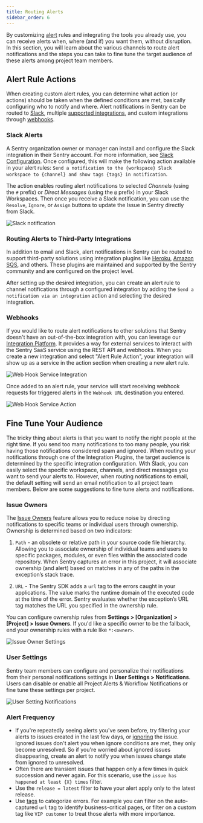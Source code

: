```yaml
---
title: Routing Alerts
sidebar_order: 6
---
```


By customizing [alert](/product/sentry-basics/guides/alert-notifications/#alerts) rules and integrating the tools you already use, you can receive alerts when, where (and if) you want them, without disruption. In this section, you will learn about the various channels to route alert notifications and the steps you can take to fine tune the target audience of these alerts among project team members.

## Alert Rule Actions

When creating custom alert rules, you can determine what action (or actions) should be taken when the defined conditions are met, basically configuring who to notify and where. Alert notifications in Sentry can be routed to [Slack](/product/integrations/slack/), multiple [supported integrations](/product/integrations/), and custom integrations through [webhooks](/product/integrations/integration-platform/webhooks/).

### Slack Alerts

A Sentry organization owner or manager can install and configure the Slack integration in their Sentry account. For more information, see [Slack Configuration](/product/integrations/slack/). Once configured, this will make the following action available in your alert rules: `Send a notification to the {workspace} Slack workspace to {channel} and show tags {tags} in notification`.

The action enables routing alert notifications to selected _Channels_ (using the `#` prefix) or _Direct Messages_ (using the `@` prefix) in your Slack Workspaces. Then once you receive a Slack notification, you can use the `Resolve`, `Ignore`, or `Assign` buttons to update the Issue in Sentry directly from Slack.

![Slack notification](alerts_notifications_15.png)

### Routing Alerts to Third-Party Integrations

In addition to email and Slack, alert notifications in Sentry can be routed to support third-party solutions using integration plugins like [Heroku](/product/integrations/heroku/), [Amazon SQS](/product/integrations/amazon-sqs/), and others. These plugins are maintained and supported by the Sentry community and are configured on the project level.

After setting up the desired integration, you can create an alert rule to channel notifications through a configured integration by adding the `Send a notification via an integration` action and selecting the desired integration.

### Webhooks

If you would like to route alert notifications to other solutions that Sentry doesn't have an out-of-the-box integration with, you can leverage our [Integration Platform](/product/integrations/integration-platform/). It provides a way for external services to interact with the Sentry SaaS service using the REST API and webhooks. When you create a new integration and select "Alert Rule Action", your integration will show up as a service in the action section when creating a new alert rule.

![Web Hook Service Integration](alerts_notifications_24.png)

Once added to an alert rule, your service will start receiving webhook requests for triggered alerts in the `Webhook URL` destination you entered.

![Web Hook Service Action](alerts_notifications_25.png)

## Fine Tune Your Audience

The tricky thing about alerts is that you want to notify the right people at the right time. If you send too many notifications to too many people, you risk having those notifications considered spam and ignored. When routing your notifications through one of the Integration Plugins, the target audience is determined by the specific integration configuration. With Slack, you can easily select the specific workspace, channels, and direct messages you want to send your alerts to. However, when routing notifications to email, the default setting will send an email notification to all project team members. Below are some suggestions to fine tune alerts and notifications.

### Issue Owners

The [Issue Owners](/product/error-monitoring/issue-owners/) feature allows you to reduce noise by directing notifications to specific teams or individual users through ownership. Ownership is determined based on two indicators:

1. `Path` - an obsolete or relative path in your source code file hierarchy. Allowing you to associate ownership of individual teams and users to specific packages, modules, or even files within the associated code repository. When Sentry captures an error in this project, it will associate ownership (and alert) based on matches in any of the paths in the exception’s stack trace.

2. `URL` - The Sentry SDK adds a `url` tag to the errors caught in your applications. The value marks the runtime domain of the executed code at the time of the error. Sentry evaluates whether the exception’s URL tag matches the URL you specified in the ownership rule.

You can configure ownership rules from **Settings > [Organization] > [Project] > Issue Owners**. If you'd like a specific owner to be the fallback, end your ownership rules with a rule like `*:<owner>`.

![Issue Owner Settings](alerts_notifications_23.png)

### User Settings

Sentry team members can configure and personalize their notifications from their personal notifications settings in **User Settings > Notifications**. Users can disable or enable all Project Alerts & Workflow Notifications or fine tune these settings per project.

![User Setting Notifications](alerts_notifications_20.png)

### Alert Frequency

- If you're repeatedly seeing alerts you've seen before, try filtering your alerts to issues created in the last few days, or [ignoring](/product/alerts-notifications/notifications/#issue-states) the issue. Ignored issues don't alert you when ignore conditions are met, they only become unresolved. So if you're worried about ignored issues disappearing, create an alert to notify you when issues change state from ignored to unresolved.
- Often there are transient issues that happen only a few times in quick succession and never again. For this scenario, use the `issue has happened at least {X} times` filter.
- Use the `release = latest` filter to have your alert apply only to the latest release.
- Use [tags](/platforms/javascript/enriching-events/tags/) to categorize errors. For example you can filter on the auto-captured `url` tag to identify business-critical pages, or filter on a custom tag like `VIP customer` to treat those alerts with more importance.
